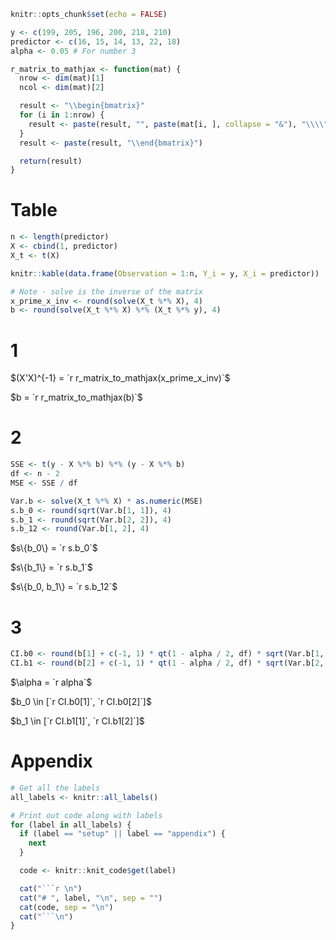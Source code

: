 ```r
knitr::opts_chunk$set(echo = FALSE)
```

```r
y <- c(199, 205, 196, 200, 218, 210)
predictor <- c(16, 15, 14, 13, 22, 18)
alpha <- 0.05 # For number 3
```

```r
r_matrix_to_mathjax <- function(mat) {
  nrow <- dim(mat)[1]
  ncol <- dim(mat)[2]

  result <- "\\begin{bmatrix}"
  for (i in 1:nrow) {
    result <- paste(result, "", paste(mat[i, ], collapse = "&"), "\\\\")
  }
  result <- paste(result, "\\end{bmatrix}")

  return(result)
}
```

# Table
```r
n <- length(predictor)
X <- cbind(1, predictor)
X_t <- t(X)

knitr::kable(data.frame(Observation = 1:n, Y_i = y, X_i = predictor))
```

```r
# Note - solve is the inverse of the matrix
x_prime_x_inv <- round(solve(X_t %*% X), 4)
b <- round(solve(X_t %*% X) %*% (X_t %*% y), 4)
```

# 1
$(X'X)^{-1} = `r r_matrix_to_mathjax(x_prime_x_inv)`$

$b = `r r_matrix_to_mathjax(b)`$

# 2
```r
SSE <- t(y - X %*% b) %*% (y - X %*% b)
df <- n - 2
MSE <- SSE / df

Var.b <- solve(X_t %*% X) * as.numeric(MSE)
s.b_0 <- round(sqrt(Var.b[1, 1]), 4)
s.b_1 <- round(sqrt(Var.b[2, 2]), 4)
s.b_12 <- round(Var.b[1, 2], 4)
```

$s\{b_0\} = `r s.b_0`$

$s\{b_1\} = `r s.b_1`$

$s\{b_0, b_1\} = `r s.b_12`$

# 3
```r
CI.b0 <- round(b[1] + c(-1, 1) * qt(1 - alpha / 2, df) * sqrt(Var.b[1, 1]), 4)
CI.b1 <- round(b[2] + c(-1, 1) * qt(1 - alpha / 2, df) * sqrt(Var.b[2, 2]), 4)
```

$\alpha = `r alpha`$

$b_0 \in [`r CI.b0[1]`, `r CI.b0[2]`]$

$b_1 \in [`r CI.b1[1]`, `r CI.b1[2]`]$

\newpage
# Appendix
```r
# Get all the labels
all_labels <- knitr::all_labels()

# Print out code along with labels
for (label in all_labels) {
  if (label == "setup" || label == "appendix") {
    next
  }

  code <- knitr::knit_code$get(label)

  cat("```r \n")
  cat("# ", label, "\n", sep = "")
  cat(code, sep = "\n")
  cat("```\n")
}
```